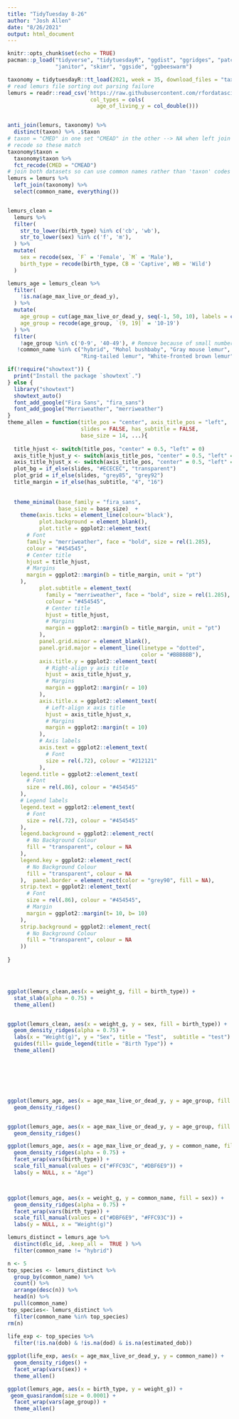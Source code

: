 ```yaml
---
title: "TidyTuesday 8-26"
author: "Josh Allen"
date: "8/26/2021"
output: html_document
---
```


```r
knitr::opts_chunk$set(echo = TRUE)
pacman::p_load("tidyverse", "tidytuesdayR", "ggdist", "ggridges", "patchwork", 
               "janitor", "skimr", "ggside", "ggbeeswarm")

taxonomy = tidytuesdayR::tt_load(2021, week = 35, download_files = "taxonomy") %>% .$taxonomy
# read lemurs file sorting out parsing failure
lemurs = readr::read_csv('https://raw.githubusercontent.com/rfordatascience/tidytuesday/master/data/2021/2021-08-24/lemur_data.csv', 
                          col_types = cols(
                            age_of_living_y = col_double()))


anti_join(lemurs, taxonomy) %>% 
  distinct(taxon) %>% .$taxon
# taxon = "CMED" in one set "CMEAD" in the other --> NA when left join
# recode so these match
taxonomy$taxon = 
  taxonomy$taxon %>% 
  fct_recode(CMED = "CMEAD")
# join both datasets so can use common names rather than 'taxon' codes
lemurs = lemurs %>% 
  left_join(taxonomy) %>% 
  select(common_name, everything())


lemurs_clean =
  lemurs %>% 
  filter(
    str_to_lower(birth_type) %in% c('cb', 'wb'),
    str_to_lower(sex) %in% c('f', 'm'),
  ) %>% 
  mutate(
    sex = recode(sex, `F` = 'Female', `M` = 'Male'),
    birth_type = recode(birth_type, CB = 'Captive', WB = 'Wild')
  )

lemurs_age = lemurs_clean %>% 
  filter(
    !is.na(age_max_live_or_dead_y),
  ) %>% 
  mutate(
    age_group = cut(age_max_live_or_dead_y, seq(-1, 50, 10), labels = c('0-9', '10-19', '20-29', '30-39', '40-49')),
    age_group = recode(age_group, `(9, 19]` = '10-19')
  ) %>% 
  filter(
    !age_group %in% c('0-9', '40-49'), # Remove because of small number of observations for one group
   !common_name %in% c("hybrid", "Mohol bushbaby", "Gray mouse lemur", 
                       "Ring-tailed lemur", "White-fronted brown lemur")) 

if(!require("showtext")) {
  print("Install the package `showtext`.")
} else {
  library("showtext")
  showtext_auto()
  font_add_google("Fira Sans", "fira_sans")
  font_add_google("Merriweather", "merriweather")
}
theme_allen = function(title_pos = "center", axis_title_pos = "left", 
                       slides = FALSE, has_subtitle = FALSE, 
                       base_size = 14, ...){
  
  title_hjust <- switch(title_pos, "center" = 0.5, "left" = 0)
  axis_title_hjust_y <- switch(axis_title_pos, "center" = 0.5, "left" = 1.0)
  axis_title_hjust_x <- switch(axis_title_pos, "center" = 0.5, "left" = 0.0)
  plot_bg = if_else(slides, "#ECECEC", "transparent")
  plot_grid = if_else(slides, "grey85", "grey92")
  title_margin = if_else(has_subtitle, "4", "16")
  
  
  theme_minimal(base_family = "fira_sans", 
                base_size = base_size)  +
    theme(axis.ticks = element_line(colour='black'),
          plot.background = element_blank(),
          plot.title = ggplot2::element_text(
      # Font
      family = "merriweather", face = "bold", size = rel(1.285), 
      colour = "#454545", 
      # Center title
      hjust = title_hjust,
      # Margins
      margin = ggplot2::margin(b = title_margin, unit = "pt")
    ),
          plot.subtitle = element_text(
            family = "merriweather", face = "bold", size = rel(1.285), 
            colour = "#454545", 
            # Center title
            hjust = title_hjust,
            # Margins
            margin = ggplot2::margin(b = title_margin, unit = "pt")
          ),
          panel.grid.minor = element_blank(),
          panel.grid.major = element_line(linetype = "dotted", 
                                          color = "#BBBBBB"),
          axis.title.y = ggplot2::element_text(
            # Right-align y axis title
            hjust = axis_title_hjust_y,
            # Margins
            margin = ggplot2::margin(r = 10)
          ),
          axis.title.x = ggplot2::element_text(
            # Left-align x axis title
            hjust = axis_title_hjust_x,
            # Margins
            margin = ggplot2::margin(t = 10)
          ),
          # Axis labels
          axis.text = ggplot2::element_text(
            # Font
            size = rel(.72), colour = "#212121"
          ),
    legend.title = ggplot2::element_text(
      # Font
      size = rel(.86), colour = "#454545"
    ),
    # Legend labels
    legend.text = ggplot2::element_text(
      # Font
      size = rel(.72), colour = "#454545"
    ),
    legend.background = ggplot2::element_rect(
      # No Background Colour
      fill = "transparent", colour = NA
    ),
    legend.key = ggplot2::element_rect(
      # No Background Colour
      fill = "transparent", colour = NA
    ),  panel.border = element_rect(color = "grey90", fill = NA),
    strip.text = ggplot2::element_text(
      # Font 
      size = rel(.86), colour = "#454545", 
      # Margin							   
      margin = ggplot2::margin(t= 10, b= 10)
    ),
    strip.background = ggplot2::element_rect(
      # No Background Colour
      fill = "transparent", colour = NA
    ))
  
}





```


```r
ggplot(lemurs_clean,aes(x = weight_g, fill = birth_type)) +
  stat_slab(alpha = 0.75) +
  theme_allen()


ggplot(lemurs_clean, aes(x = weight_g, y = sex, fill = birth_type)) + 
  geom_density_ridges(alpha = 0.75) + 
  labs(x = "Weight(g)", y = "Sex", title = "Test",  subtitle = "test") +
  guides(fill= guide_legend(title = "Birth Type")) +
  theme_allen() 








```

```r




ggplot(lemurs_age, aes(x = age_max_live_or_dead_y, y = age_group, fill = birth_type)) + 
  geom_density_ridges()


ggplot(lemurs_age, aes(x = age_max_live_or_dead_y, y = age_group, fill = sex)) + 
  geom_density_ridges()

ggplot(lemurs_age, aes(x = age_max_live_or_dead_y, y = common_name, fill = sex)) + 
  geom_density_ridges(alpha = 0.75) +
  facet_wrap(vars(birth_type)) +
  scale_fill_manual(values = c("#FFC93C", "#DBF6E9")) +
  labs(y = NULL, x = "Age") 



ggplot(lemurs_age, aes(x = weight_g, y = common_name, fill = sex)) + 
  geom_density_ridges(alpha = 0.75) +
  facet_wrap(vars(birth_type)) +
  scale_fill_manual(values = c("#DBF6E9", "#FFC93C")) +
  labs(y = NULL, x = "Weight(g)") 
```

```r
lemurs_distinct = lemurs_age %>% 
  distinct(dlc_id, .keep_all =  TRUE ) %>% 
  filter(common_name != "hybrid")

n <- 5
top_species <- lemurs_distinct %>%  
  group_by(common_name) %>% 
  count() %>% 
  arrange(desc(n)) %>% 
  head(n) %>% 
  pull(common_name)
top_species<- lemurs_distinct %>% 
  filter(common_name %in% top_species) 
rm(n)
  
life_exp <- top_species %>% 
  filter(!is.na(dob) & !is.na(dod) & is.na(estimated_dob)) 

```


```r
ggplot(life_exp, aes(x = age_max_live_or_dead_y, y = common_name)) + 
  geom_density_ridges() +
  facet_wrap(vars(sex)) +
  theme_allen()
```

```r
ggplot(lemurs_age, aes(x = birth_type, y = weight_g)) +
 geom_quasirandom(size = 0.0001) +
  facet_wrap(vars(age_group)) +
  theme_allen()



```

